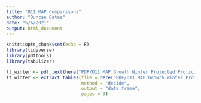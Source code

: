 ```yaml
---
title: "D11 MAP Comparisons"
author: "Duncan Gates"
date: "5/6/2021"
output: html_document
---
```


```r
knitr::opts_chunk$set(echo = F)
library(tidyverse)
library(pdftools)
library(tabulizer)
```

```r
tt_winter <- pdf_text(here("PDF/D11 MAP Growth Winter Projected Proficiency March 15 2021 (1).pdf"))
tt_winter <- extract_tables(file = here("PDF/D11 MAP Growth Winter Projected Proficiency March 15 2021 (1).pdf"),
                            method = "decide",
                            output = "data.frame",
                            pages = 9)
```


```r

```

```r

```
